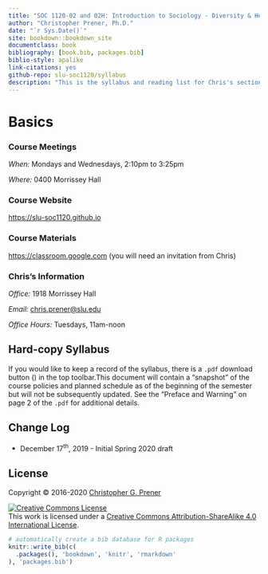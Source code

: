 ```yaml
--- 
title: "SOC 1120-02 and 02H: Introduction to Sociology - Diversity & Health"
author: "Christopher Prener, Ph.D."
date: "`r Sys.Date()`"
site: bookdown::bookdown_site
documentclass: book
bibliography: [book.bib, packages.bib]
biblio-style: apalike
link-citations: yes
github-repo: slu-soc1120/syllabus
description: "This is the syllabus and reading list for Chris's section of SOC 1120."
---
```


# Basics {-}

### Course Meetings {-}

*When:* Mondays and Wednesdays, 2:10pm to 3:25pm

*Where:* 0400 Morrissey Hall

### Course Website {-}

<https://slu-soc1120.github.io>

### Course Materials {-}

<https://classroom.google.com> (you will need an invitation from Chris)

### Chris’s Information {-}

*Office:* 1918 Morrissey Hall

*Email:* <chris.prener@slu.edu>

*Office Hours:* Tuesdays, 11am-noon

## Hard-copy Syllabus {-}
If you would like to keep a record of the syllabus, there is a `.pdf` download button (<i class="fa fa-file-pdf-o"></i>) in the top toolbar.This document will contain a "snapshot" of the course policies and planned schedule as of the beginning of the semester but will not be subsequently updated. See the "Preface and Warning" on page 2 of the `.pdf` for additional details.

## Change Log {-}

* December 17^th^, 2019 - Initial Spring 2020 draft

## License {-}
Copyright © 2016-2020 [Christopher G. Prener](https://chris-prener.github.io)

<a rel="license" href="http://creativecommons.org/licenses/by-sa/4.0/"><img alt="Creative Commons License" style="border-width:0" src="https://i.creativecommons.org/l/by-sa/4.0/88x31.png" /></a><br />This work is licensed under a <a rel="license" href="http://creativecommons.org/licenses/by-sa/4.0/">Creative Commons Attribution-ShareAlike 4.0 International License</a>.

```r
# automatically create a bib database for R packages
knitr::write_bib(c(
  .packages(), 'bookdown', 'knitr', 'rmarkdown'
), 'packages.bib')
```
